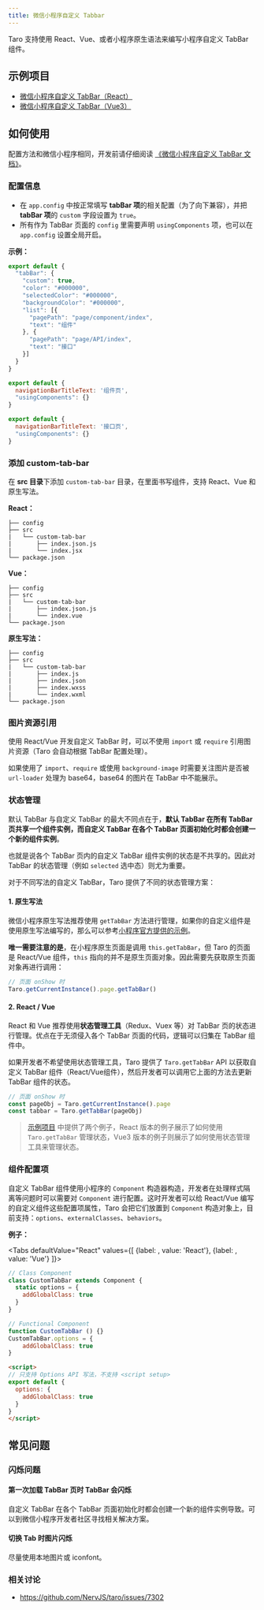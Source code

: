 ```yaml
---
title: 微信小程序自定义 Tabbar
---
```



Taro 支持使用 React、Vue、或者小程序原生语法来编写小程序自定义 TabBar 组件。

## 示例项目

- [微信小程序自定义 TabBar（React）](https://github.com/NervJS/taro/tree/next/examples/custom-tabbar-react)
- [微信小程序自定义 TabBar（Vue3）](https://github.com/NervJS/taro/tree/next/examples/custom-tabbar-vue3)

## 如何使用

配置方法和微信小程序相同，开发前请仔细阅读 [《微信小程序自定义 TabBar 文档》](https://developers.weixin.qq.com/miniprogram/dev/framework/ability/custom-tabbar.html)。

### 配置信息

- 在 `app.config` 中按正常填写 **tabBar 项**的相关配置（为了向下兼容），并把 **tabBar 项**的 `custom` 字段设置为 `true`。
- 所有作为 TabBar 页面的 `config` 里需要声明 `usingComponents` 项，也可以在 `app.config` 设置全局开启。

**示例：**

```js title="app.config.js" {3}
export default {
  "tabBar": {
    "custom": true,
    "color": "#000000",
    "selectedColor": "#000000",
    "backgroundColor": "#000000",
    "list": [{
      "pagePath": "page/component/index",
      "text": "组件"
    }, {
      "pagePath": "page/API/index",
      "text": "接口"
    }]
  }
}
```

```js title="page/component/index.config.js" {3}
export default {
  navigationBarTitleText: '组件页',
  "usingComponents": {}
}
```

```js title="page/API/index.config.js" {3}
export default {
  navigationBarTitleText: '接口页',
  "usingComponents": {}
}
```

### 添加 custom-tab-bar

在 **src 目录**下添加 `custom-tab-bar` 目录，在里面书写组件，支持 React、Vue 和原生写法。

**React：**

    ├── config
    ├── src
    |   └── custom-tab-bar
    |       ├── index.json.js
    |       └── index.jsx
    └── package.json

**Vue：**

    ├── config
    ├── src
    |   └── custom-tab-bar
    |       ├── index.json.js
    |       └── index.vue
    └── package.json

**原生写法：**

    ├── config
    ├── src
    |   └── custom-tab-bar
    |       ├── index.js
    |       ├── index.json
    |       ├── index.wxss
    |       └── index.wxml
    └── package.json


### 图片资源引用

使用 React/Vue 开发自定义 TabBar 时，可以不使用 `import` 或 `require` 引用图片资源（Taro 会自动根据 TabBar 配置处理）。

如果使用了 `import`、`require` 或使用 `background-image` 时需要关注图片是否被 `url-loader` 处理为 base64，base64 的图片在 TabBar 中不能展示。

### 状态管理

默认 TabBar 与自定义 TabBar 的最大不同点在于，**默认 TabBar 在所有 TabBar 页共享一个组件实例，而自定义 TabBar 在各个 TabBar 页面初始化时都会创建一个新的组件实例**。

也就是说各个 TabBar 页内的自定义 TabBar 组件实例的状态是不共享的。因此对 TabBar 的状态管理（例如 `selected` 选中态）则尤为重要。

对于不同写法的自定义 TabBar，Taro 提供了不同的状态管理方案：

#### 1. 原生写法

微信小程序原生写法推荐使用 `getTabBar` 方法进行管理，如果你的自定义组件是使用原生写法编写的，那么可以参考[小程序官方提供的示例](https://developers.weixin.qq.com/miniprogram/dev/framework/ability/custom-tabbar.html#%E7%A4%BA%E4%BE%8B%E4%BB%A3%E7%A0%81)。

**唯一需要注意的是**，在小程序原生页面是调用 `this.getTabBar`，但 Taro 的页面是 React/Vue 组件，`this` 指向的并不是原生页面对象。因此需要先获取原生页面对象再进行调用：

```js
// 页面 onShow 时
Taro.getCurrentInstance().page.getTabBar()
```

#### 2. React / Vue

React 和 Vue 推荐使用**状态管理工具**（Redux、Vuex 等）对 TabBar 页的状态进行管理。优点在于无须侵入各个 TabBar 页面的代码，逻辑可以归集在 TabBar 组件中。

如果开发者不希望使用状态管理工具，Taro 提供了 `Taro.getTabBar` API 以获取自定义 TabBar 组件（React/Vue组件），然后开发者可以调用它上面的方法去更新 TabBar 组件的状态。

```js
// 页面 onShow 时
const pageObj = Taro.getCurrentInstance().page
const tabbar = Taro.getTabBar(pageObj)
```

> [示例项目](./custom-tabbar#示例项目) 中提供了两个例子，React 版本的例子展示了如何使用 `Taro.getTabBar` 管理状态，Vue3 版本的例子则展示了如何使用状态管理工具来管理状态。

### 组件配置项

自定义 TabBar 组件使用小程序的 `Component` 构造器构造，开发者在处理样式隔离等问题时可以需要对 `Component` 进行配置。这时开发者可以给 React/Vue 编写的自定义组件这些配置项属性，Taro 会把它们放置到 `Component` 构造对象上，目前支持：`options`、`externalClasses`、`behaviors`。

**例子：**

<Tabs
  defaultValue="React"
  values={[
    {label:  <ReactIcon />, value: 'React'},
    {label: <VueIcon />, value: 'Vue'}
  ]}>
<TabItem value="React">

```jsx title="示例代码"
// Class Component
class CustomTabBar extends Component {
  static options = {
    addGlobalClass: true
  }
}

// Functional Component
function CustomTabBar () {}
CustomTabBar.options = {
    addGlobalClass: true
}
```

</TabItem>

<TabItem value="Vue">

```html title="示例代码"
<script>
// 只支持 Options API 写法，不支持 <script setup>
export default {
  options: {
    addGlobalClass: true
  }
}
</script>
```

</TabItem>
</Tabs>

## 常见问题

### 闪烁问题

#### 第一次加载 TabBar 页时 TabBar 会闪烁

自定义 TabBar 在各个 TabBar 页面初始化时都会创建一个新的组件实例导致。可以到微信小程序开发者社区寻找相关解决方案。

#### 切换 Tab 时图片闪烁

尽量使用本地图片或 iconfont。

### 相关讨论

- https://github.com/NervJS/taro/issues/7302
